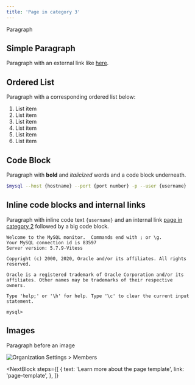 ```yaml
---
title: 'Page in category 3'
---
```


<!-- A page's heading is populated via the frontmatter.title attribute. You don't have to explicitly add it to page's content. -->

Paragraph

## Simple Paragraph

Paragraph with an external link like [here](https://dev.mysql.com/doc/refman/8.0/en/mysql.html).

## Ordered List

Paragraph with a corresponding ordered list below:

1. List item
2. List item
3. List item
4. List item
5. List item
6. List item

## Code Block

Paragraph with **bold** and _italicized_ words and a code block underneath.

```bash
$mysql --host {hostname} --port {port number} -p --user {username}
```

## Inline code blocks and internal links

Paragraph with inline code text `{username}` and an internal link [page in category 2](/category-2/page-in-category-2) followed by a big code block.

```console
Welcome to the MySQL monitor.  Commands end with ; or \g.
Your MySQL connection id is 83597
Server version: 5.7.9-Vitess

Copyright (c) 2000, 2020, Oracle and/or its affiliates. All rights reserved.

Oracle is a registered trademark of Oracle Corporation and/or its
affiliates. Other names may be trademarks of their respective
owners.

Type 'help;' or '\h' for help. Type '\c' to clear the current input statement.

mysql>
```

## Images

<!-- Comments can be inserted as well which won't be rendered on the actual page -->

Paragraph before an image

![Organization Settings > Members](/img/docs/ps_org_settings_members.png)

<NextBlock
  steps={[
    {
      text: 'Learn more about the page template',
      link: 'page-template',
    },
  ]}
></NextBlock>
